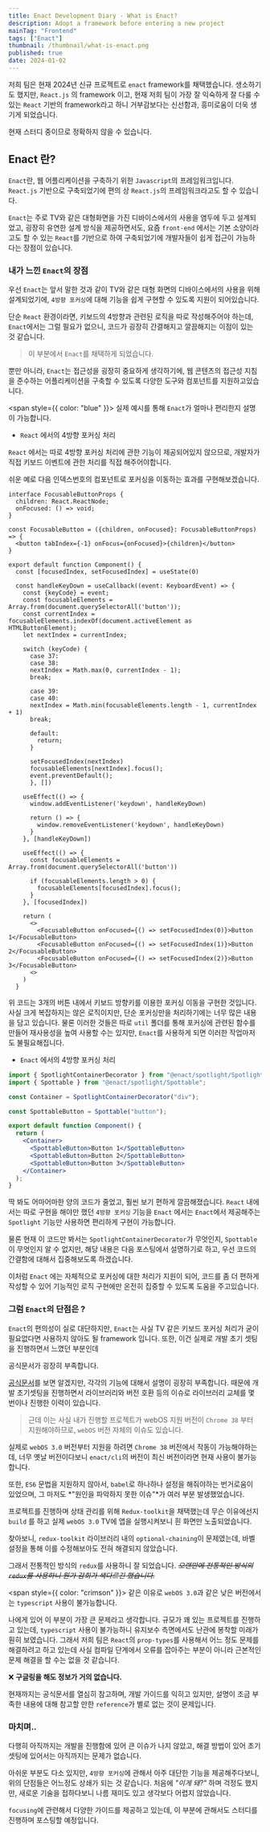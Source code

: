 ```yaml
---
title: Enact Development Diary - What is Enact?
description: Adopt a framework before entering a new project
mainTag: "Frontend"
tags: ["Enact"]
thumbnail: /thumbnail/what-is-enact.png
published: true
date: 2024-01-02
---
```


저희 팀은 현재 2024년 신규 프로젝트로 `enact` framework를 채택했습니다.
생소하기도 했지만, `React.js` 의 framework 이고,
현재 저희 팀이 가장 잘 익숙하게 잘 다룰 수 있는 `React` 기반의 framework라고 하니 거부감보다는 신선함과, 흥미로움이 더욱 생기게 되었습니다.

<Callout type="warning">
  현재 스터디 중이므로 정확하지 않을 수 있습니다.
</Callout>

## Enact 란?

`Enact`란, 웹 어플리케이션을 구축하기 위한 `Javascript`의 프레임워크입니다.
`React.js` 기반으로 구축되었기에 편의 상 `React.js`의 프레임워크라고도 할 수 있습니다.

`Enact`는 주로 TV와 같은 대형화면을 가진 디바이스에서의 사용을 염두에 두고 설계되었고,
굉장히 유연한 설계 방식을 제공하면서도, 요즘 `front-end` 에서는 기본 소양이라고도 할 수 있는 `React`를 기반으로 하여 구축되었기에
개발자들이 쉽게 접근이 가능하다는 장점이 있습니다.

### 내가 느낀 `Enact`의 장점

우선 `Enact`는 앞서 말한 것과 같이 TV와 같은 대형 화면의 디바이스에서의 사용을 위해 설계되었기에,
`4방향 포커싱`에 대해 기능을 쉽게 구현할 수 있도록 지원이 되어있습니다.

단순 `React` 환경이라면, 키보드의 4방향과 관련된 로직을 따로 작성해주어야 하는데,
`Enact`에서는 그럴 필요가 없으니, 코드가 굉장히 간결해지고 깔끔해지는 이점이 있는 것 같습니다.

> 이 부분에서 `Enact`를 채택하게 되었습니다.

뿐만 아니라, `Enact`는 접근성을 굉장히 중요하게 생각하기에, 웹 콘텐츠의 접근성 지침을 준수하는 어플리케이션을 구축할 수 있도록 다양한 도구와 컴포넌트를 지원하고있습니다.

<span style={{ color: "blue" }}>
  실제 예시를 통해 `Enact`가 얼마나 편리한지 설명이 가능합니다.
</span>

- `React` 에서의 4방향 포커싱 처리

`React` 에서는 따로 4방향 포커싱 처리에 관한 기능이 제공되어있지 않으므로, 개발자가 직접 키보드 이벤트에 관한 처리를 직접 해주어야합니다.

쉬운 예로 다음 인덱스번호의 컴포넌트로 포커싱을 이동하는 효과를 구현해보겠습니다.

```tsx
interface FocusableButtonProps {
  children: React.ReactNode;
  onFocused: () => void;
}

const FocusableButton = ({children, onFocused}: FocusableButtonProps) => {
  <button tabIndex={-1} onFocus={onFocused}>{children}</button>
}

export default function Component() {
  const [focusedIndex, setFocusedIndex] = useState(0)

  const handleKeyDown = useCallback((event: KeyboardEvent) => {
    const {keyCode} = event;
    const focusableElements = Array.from(document.querySelectorAll('button'));
    const currentIndex = focusableElements.indexOf(document.activeElement as HTMLButtonElement);
    let nextIndex = currentIndex;

    switch (keyCode) {
      case 37:
      case 38:
      nextIndex = Math.max(0, currentIndex - 1);
      break;

      case 39:
      case 40:
      nextIndex = Math.min(focusableElements.length - 1, currentIndex + 1)
      break;

      default:
        return;
      }

      setFocusedIndex(nextIndex)
      focusableElements[nextIndex].focus();
      event.preventDefault();
      }, [])

    useEffect(() => {
      window.addEventListener('keydown', handleKeyDown)

      return () => {
        window.removeEventListener('keydown', handleKeyDown)
      }
    }, [handleKeyDown])

    useEffect(() => {
      const focusableElements = Array.from(document.querySelectorAll('button'))

      if (focusableElements.length > 0) {
        focusableElements[focusedIndex].focus();
      }
    }, [focusedIndex])

    return (
      <>
        <FocusableButton onFocused={() => setFocusedIndex(0)}>Button 1</FocusableButton>
        <FocusableButton onFocused={() => setFocusedIndex(1)}>Button 2</FocusableButton>
        <FocusableButton onFocused={() => setFocusedIndex(2)}>Button 3</FocusableButton>
      <>
    )
  }

```

위 코드는 3개의 버튼 내에서 키보드 방향키를 이용한 포커싱 이동을 구현한 것입니다.
사실 크게 복잡하지는 않은 로직이지만, 단순 포커싱만을 처리하기에는 너무 많은 내용을 담고 있습니다.
물론 이러한 것들은 따로 `util` 폴더를 통해 포커싱에 관련된 함수를 만들어 재사용성을 높여 사용할 수는 있지만,
`Enact`를 사용하게 되면 이러한 작업마저도 불필요해집니다.

- `Enact` 에서의 4방향 포커싱 처리

```jsx
import { SpotlightContainerDecorator } from "@enact/spotlight/SpotlightContainerDecorator";
import { Spottable } from "@enact/spotlight/Spottable";

const Container = SpotlightContainerDecorator("div");

const SpottableButton = Spottable("button");

export default function Component() {
  return (
    <Container>
      <SpottableButton>Button 1</SpottableButton>
      <SpottableButton>Button 2</SpottableButton>
      <SpottableButton>Button 3</SpottableButton>
    </Container>
  );
}
```

딱 봐도 어마어마한 양의 코드가 줄었고, 훨씬 보기 편하게 깔끔해졌습니다.
`React` 내에서는 따로 구현을 해야만 했던 `4방향 포커싱` 기능을 `Enact` 에서는 `Enact`에서 제공해주는 `Spotlight` 기능만 사용하면 편리하게 구현이 가능합니다.

물론 현재 이 코드만 봐서는 `SpotlightContainerDecorator`가 무엇인지, `Spottable`이 무엇인지 알 수 없지만,
해당 내용은 다음 포스팅에서 설명하기로 하고, 우선 코드의 간결함에 대해서 집중해보도록 하겠습니다.

이처럼 `Enact` 에는 자체적으로 포커싱에 대한 처리가 지원이 되어, 코드를 좀 더 편하게 작성할 수 있어
기능적인 로직 구현에만 온전히 집중할 수 있도록 도움을 주고있습니다.

### 그럼 `Enact`의 단점은 ?

`Enact`의 편의성이 실로 대단하지만, `Enact`는 사실 TV 같은 키보드 포커싱 처리가 굳이 필요없다면 사용하지 않아도 될 framework 입니다.
또한, 이건 실제로 개발 초기 셋팅을 진행하면서 느꼈던 부분인데

<Callout type="warning">공식문서가 굉장히 부족합니다.</Callout>

[공식문서](https://enactjs.com/docs/)를 보면 알겠지만, 각각의 기능에 대해서 설명이 굉장히 부족합니다.
때문에 개발 초기셋팅을 진행하면서 라이브러리와 버전 호환 등의 이슈로 라이브러리 교체를 몇 번이나 진행한 이력이 있습니다.

> 근데 이는 사실 내가 진행할 프로젝트가 webOS 지원 버전이 `Chrome 38` 부터 지원해야하므로, `webOS` 버전 자체의 이슈도 있습니다.

실제로 `webOS 3.0` 버전부터 지원을 하려면 `Chrome 38` 버전에서 작동이 가능해야하는데,
너무 옛날 버전이다보니 `enact/cli`의 버전이 최신 버전이라면 현재 사용이 불가능합니다.

또한, `ES6` 문법을 지원하지 않아서, `babel`로 하나하나 설정을 해줘야하는 번거로움이 있었으며,
그 마저도 *"원인을 파악하지 못한 이슈"*가 여러 부분 발생했었습니다.

프로젝트를 진행하며 상태 관리를 위해 `Redux-toolkit`을 채택했는데
무슨 이유에선지 `build` 를 하고 실제 `webOS 3.0` TV에 앱을 실행시켜보니 흰 화면만 노출되었습니다.

찾아보니, `redux-toolkit` 라이브러리 내의 `optional-chaining`이 문제였는데,
바벨 설정을 통해 이를 수정해보아도 전혀 해결되지 않았습니다.

그래서 전통적인 방식의 `redux`를 사용하니 잘 되었습니다.
~~_오랜만에 전통적인 방식의 `redux`를 사용하니 뭔가 감회가 색다르긴 했습니다._~~

<span style={{ color: "crimson" }}>
  같은 이유로 `webOS 3.0`과 같은 낮은 버전에서는 `typescript` 사용이
  불가능합니다.
</span>

나에게 있어 이 부분이 가장 큰 문제라고 생각합니다.
규모가 꽤 있는 프로젝트를 진행하고 있는데, `typescript` 사용이 불가능하니 유지보수 측면에서도 난관에 봉착할 미래가 훤히 보였습니다.
그래서 저희 팀은 `React`의 `prop-types`를 사용해서 어느 정도 문제를 해결하려고 하고 있는데
사실 컴파일 단계에서 오류를 잡아주는 부분이 아니라 근본적인 문제 해결을 할 수는 없을 것 같습니다.

❌ **구글링을 해도 정보가 거의 없습니다.**

현재까지는 공식문서를 열심히 참고하며, 개발 가이드를 익히고 있지만, 설명이 조금 부족한 내용에 대해 참고할 만한 `reference`가 별로 없는 것이 문제입니다.

### 마치며..

다행히 아직까지는 개발을 진행함에 있어 큰 이슈가 나지 않았고, 해결 방법이 있어 초기 셋팅에 있어서는 아직까지는 문제가 없습니다.

아쉬운 부분도 다소 있지만, `4방향 포커싱`에 관해서 아주 대단한 기능을 제공해주다보니, 위의 단점들은 어느정도 상쇄가 되는 것 같습니다.
처음에 _"이게 돼?"_ 하며 걱정도 했지만, 새로운 기술을 접하다보니 나름 재미도 있고 생각보다 어렵지 않았습니다.

`focusing`에 관련해서 다양한 가이드를 제공하고 있는데, 이 부분에 관해서도 스터디를 진행하며 포스팅할 예정입니다.
